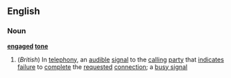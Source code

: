 ==English==
===Noun===
{{wikipedia}}
'''[[engaged]] [[tone]]'''
#(''British'') In [[telephony]], an [[audible]] [[signal]] to the [[calling]] [[party]] that [[indicate]]s [[failure]] to [[complete]] the [[request]]ed [[connection]]; a [[busy signal]]